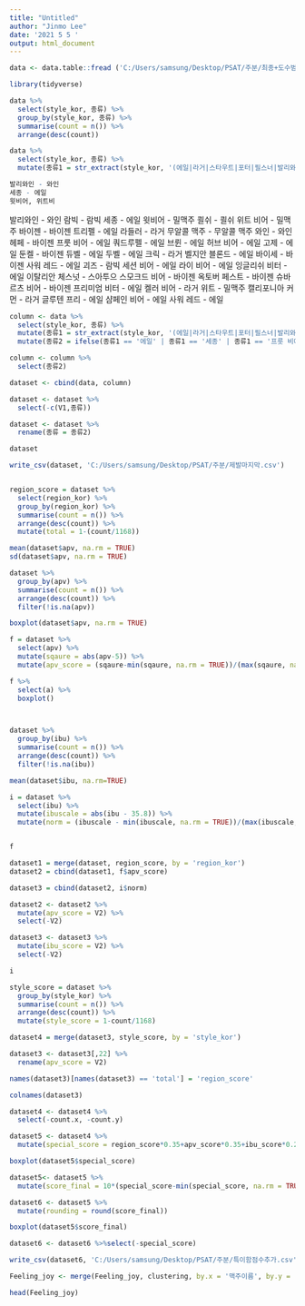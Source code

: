 ---
title: "Untitled"
author: "Jinmo Lee"
date: '2021 5 5 '
output: html_document
---

```{r}
data <- data.table::fread ('C:/Users/samsung/Desktop/PSAT/주분/최종+도수범주추가.csv')

library(tidyverse)

data %>%
  select(style_kor, 종류) %>%
  group_by(style_kor, 종류) %>%
  summarise(count = n()) %>%
  arrange(desc(count))

data %>%
  select(style_kor, 종류) %>%
  mutate(종류1 = str_extract(style_kor, '(에일|라거|스타우트|포터|필스너|발리와인|람빅|세종|복|윗비어|쾰쉬|위트 비어|바이젠|트리펠|라들러|무알콜 맥주|와인|헤페|프룻 비어|쿼드루펠|브륀|허브 비어|고제|둔켈|고제|듀벨|두벨|크릭|벨지안 블론드|바이세|사워 레드|괴즈|세션 비어|라이 비어|잉글리쉬 비터|이탈리안 체스넛|스모크드 비어|옥토버페스트|슈바르츠비어|프리미엄 비터|켈러비어|위트|캘리포니아 커먼|글루텐 프리|샴페인 비어|사워 레드)'))

발리와인 - 와인
세종 - 에일
윗비어, 위트비
```
발리와인 - 와인
람빅 - 람빅
세종 - 에일
윗비어 - 밀맥주
쾰쉬 - 쾰쉬
위트 비어 - 밀맥주
바이젠 - 바이젠
트리펠 - 에일
라들러 - 라거
무알콜 맥주 - 무알콜 맥주
와인 - 와인
헤페 - 바이젠
프룻 비어 - 에일
쿼드루펠 - 에일
브륀 - 에일
허브 비어 - 에일
고제 - 에일
둔켈 - 바이젠
듀벨 - 에일
두벨 - 에일
크릭 - 라거
벨지안 블론드 - 에일
바이세 - 바이젠
사워 레드 - 에일
괴즈 - 람빅
세션 비어 - 에일
라이 비어 - 에일
잉글리쉬 비터 - 에일
이탈리안 체스넛 - 스아투으
스모크드 비어 - 바이젠
옥토버 페스트 - 바이젠
슈바르츠 비어 - 바이젠
프리미엄 비터 - 에일
켈러 비어 - 라거
위트 - 밀맥주
캘리포니아 커먼 - 라거
글루텐 프리 - 에일
샴페인 비어 - 에일
사워 레드 - 에일

```{r}
column <- data %>%
  select(style_kor, 종류) %>%
  mutate(종류1 = str_extract(style_kor, '(에일|라거|스타우트|포터|필스너|발리와인|람빅|세종|복|윗비어|쾰쉬|위트 비어|바이젠|트리펠|라들러|무알콜 맥주|와인|헤페|프룻 비어|쿼드루펠|브륀|허브 비어|고제|둔켈|고제|듀벨|두벨|크릭|벨지안 블론드|바이세|사워 레드|괴즈|세션 비어|라이 비어|잉글리쉬 비터|이탈리안 체스넛|스모크드 비어|옥토버페스트|슈바르츠비어|프리미엄 비터|켈러비어|위트|캘리포니아 커먼|글루텐 프리|샴페인 비어|사워 레드|바이스|라이스 비어)')) %>%
  mutate(종류2 = ifelse(종류1 == '에일' | 종류1 == '세종' | 종류1 == '프룻 비어' | 종류1 == '쿼드루펠' | 종류1 == '브륀' | 종류1 == '허브 비어' | 종류1 == '고제' | 종류1 == '듀벨' | 종류1 == '두벨' | 종류1 == '벨지안 블론드' | 종류1 == '사워 레드' | 종류1 == '세션 비어' | 종류1 == '라이 비어' | 종류1 == '잉글리쉬 비터' | 종류1 == '글루텐 프리' | 종류1 == '샴페인 비어' | 종류1 == '사워 레드'|종류1 == '프리미엄 비터'|종류1 == '트리펠'|종류1 == '라이스 비어', '에일', ifelse(종류1 == '라거' | 종류1 == '라들러' | 종류1 == '크릭' | 종류1 == '켈러비어' | 종류1 == '캘리포니아 커먼'| 종류1 == '복', '라거', ifelse(종류1 == '스타우트'| 종류1 == '이탈리안 체스넛', '스타우트', ifelse(종류1 == '포터', '포터', ifelse(종류1 == '필스너', '필스너', ifelse(종류1 == '발리와인' | 종류1 == '와인', '와인', ifelse(종류1 == '람빅'|종류1 == '괴즈', '람빅', ifelse(종류1 == '윗비어'| 종류1 == '위트 비어' | 종류1 == '위트', '밀맥주', ifelse(종류1 == '바이젠' | 종류1 == '헤페' | 종류1 == '바이세'| 종류1 == '둔켈'| 종류1 == '스모크드 비어'|종류1 == '옥토버 페스트'|종류1 == '슈바르츠비어'|종류1 == '옥토버페스트'|종류1 == '바이스', '바이젠', ifelse(종류1 == '무알콜 맥주', '무알콜맥주', ifelse(종류1 == '쾰쉬', '쾰쉬', 'FUCKYOU'))))))))) ) ))

column <- column %>%
  select(종류2)

dataset <- cbind(data, column)

dataset <- dataset %>%
  select(-c(V1,종류))

dataset <- dataset %>%
  rename(종류 = 종류2)

dataset

write_csv(dataset, 'C:/Users/samsung/Desktop/PSAT/주분/제발마지막.csv')


region_score = dataset %>%
  select(region_kor) %>%
  group_by(region_kor) %>%
  summarise(count = n()) %>%
  arrange(desc(count)) %>%
  mutate(total = 1-(count/1168))

mean(dataset$apv, na.rm = TRUE)
sd(dataset$apv, na.rm = TRUE)

dataset %>%
  group_by(apv) %>%
  summarise(count = n()) %>%
  arrange(desc(count)) %>%
  filter(!is.na(apv))

boxplot(dataset$apv, na.rm = TRUE)

f = dataset %>%
  select(apv) %>%
  mutate(sqaure = abs(apv-5)) %>%
  mutate(apv_score = (sqaure-min(sqaure, na.rm = TRUE))/(max(sqaure, na.rm=TRUE)-min(sqaure, na.rm=TRUE)))

f %>%
  select(a) %>%
  boxplot()



dataset %>%
  group_by(ibu) %>%
  summarise(count = n()) %>%
  arrange(desc(count)) %>%
  filter(!is.na(ibu))

mean(dataset$ibu, na.rm=TRUE)

i = dataset %>%
  select(ibu) %>%
  mutate(ibuscale = abs(ibu - 35.8)) %>%
  mutate(norm = (ibuscale - min(ibuscale, na.rm = TRUE))/(max(ibuscale, na.rm = TRUE)-min(ibuscale, na.rm=TRUE)))


f

dataset1 = merge(dataset, region_score, by = 'region_kor')
dataset2 = cbind(dataset1, f$apv_score)

dataset3 = cbind(dataset2, i$norm)

dataset2 <- dataset2 %>%
  mutate(apv_score = V2) %>%
  select(-V2)

dataset3 <- dataset3 %>%
  mutate(ibu_score = V2) %>%
  select(-V2)

i

style_score = dataset %>%
  group_by(style_kor) %>%
  summarise(count = n()) %>%
  arrange(desc(count)) %>%
  mutate(style_score = 1-count/1168)

dataset4 = merge(dataset3, style_score, by = 'style_kor')

dataset3 <- dataset3[,22] %>%
  rename(apv_score = V2)

names(dataset3)[names(dataset3) == 'total'] = 'region_score'

colnames(dataset3)

dataset4 <- dataset4 %>%
  select(-count.x, -count.y)

dataset5 <- dataset4 %>%
  mutate(special_score = region_score*0.35+apv_score*0.35+ibu_score*0.2+style_score*0.1)

boxplot(dataset5$special_score)

dataset5<- dataset5 %>%
  mutate(score_final = 10*(special_score-min(special_score, na.rm = TRUE))/(max(special_score,na.rm=TRUE)-min(special_score, na.rm=TRUE)))

dataset6 <- dataset5 %>%
  mutate(rounding = round(score_final))

boxplot(dataset5$score_final)

dataset6 <- dataset6 %>%select(-special_score)

write_csv(dataset6, 'C:/Users/samsung/Desktop/PSAT/주분/특이함점수추가.csv', encoding = 'CP949')

Feeling_joy <- merge(Feeling_joy, clustering, by.x = '맥주이름', by.y = 'name')

head(Feeling_joy)

```
